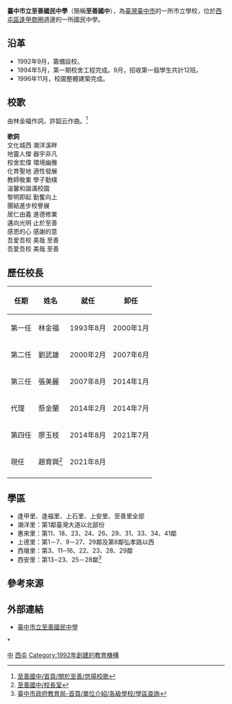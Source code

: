 {{expand|time=2013-03-26T12:50:37+00:00}}
{{Infobox School
|image = 
|name=臺中市立至善國民中學
|other_name= Taichung Municipal<br />Chi-Shan Junior High School
|motto= 紀律、環保、尊重、績效
|type=市立國民中學
|affiliation = [[臺中市政府|臺中市政府]]
|district={{ROC-TW}}
|grades = 國一至國三
|established =1992年
|principal = 趙育興
| address = [[台中市|台中市]][[西屯區|西屯區]]<br />[[青海路_(台中市)|青海路]]二段308號
| free_label3 = 校地面積
| free_text3 = 28082平方公尺
| faculty = 280人
| students = 1068人
| free_label = 班級數量
| free_text = 26班
|website= http://www.csjh.tc.edu.tw
}}

'''臺中市立至善國民中學'''（簡稱'''至善國中'''），為[[臺灣|臺灣]][[臺中市|臺中市]]的一所市立學校，位於[[西屯區|西屯區]][[逢甲商圈|逢甲商圈]]週邊的一所國民中學。

== 沿革 ==
*1992年9月，籌備設校。
*1994年5月，第一期校舍工程完成。9月，招收第一屆學生共計12班。
*1996年11月，校園整體建築完成。
==校歌==
由林金福作詞，許韶云作曲。<ref>[https://csjh.tc.edu.tw/p/412-1112-2986.php 至善國中/首頁/關於至善/悠揚校歌]</ref><br />
<br />'''歌詞'''<br />
文化城西 潮洋溪畔<br />
地靈人傑 器宇非凡<br />
校舍宏偉 環境幽雅<br />
化育聖地 適性發展<br />
教師敬業 學子勤樸<br />
溫馨和諧滿校園<br />
黎明即起 勤奮向上<br />
團結進步校譽展<br />
居仁由義 進德修業<br />
邁向光明 止於至善<br />
感恩的心 感謝的意<br />
吾愛吾校 美哉 至善<br />
吾愛吾校 美哉 至善

==歷任校長==
{|class="wikitable"
|-
!任期
!姓名
!就任
!卸任
|-
|第一任
|林金福
|1993年8月
|2000年1月
|-
|第二任
|劉武雄
|2000年2月
|2007年6月
|-
|第三任
|張美麗
|2007年8月
|2014年1月
|-
|代理
|蔡金蘭
|2014年2月
|2014年7月
|-
|第四任
|廖玉枝
|2014年8月
|2021年7月
|-
|現任
|趙育興<ref>[https://csjh.tc.edu.tw/p/412-1112-2311.php 至善國中/校長室]</ref>
|2021年8月
|
|-
|}

== 學區 ==
*逢甲里、逢福里、上石里、上安里、至善里全部
*潮洋里：第1鄰臺灣大道以北部份
*惠來里：第11、18、23、24、26、29、31、33、34、41鄰
*上德里：第1－7、9－27、29鄰及第8鄰弘孝路以西
*西墩里：第3、11─16、22、23、28、29鄰
*西安里：第13─23、25－28鄰<ref>[https://www.tc.edu.tw/page/02b0fa2f-7dda-404f-b411-8286cd97c9c1?keyword=%E8%87%B3%E5%96%84&school_attr_id=&school_region_id=&csrf=12943f3edbeac7a71e6aba4831153b10-1b2be5f488e7604cd9c5f872e6b4decc 臺中市政府教育局-首頁/單位介紹/各級學校/學區查詢]</ref>

==參考來源==
{{Reflist}}
==外部連結==
*[http://www.csjh.tc.edu.tw 臺中市立至善國民中學] {{Wayback|url=http://www.csjh.tc.edu.tw/ |date=20120810081957 }}

{{臺中市國民中小學}}*

[[Category:西屯區學校|中]]
[[Category:臺中市立國民中學|西屯]]
[[Category:1992年創建的教育機構|Category:1992年創建的教育機構]]